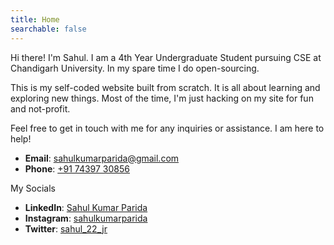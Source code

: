 ```yaml
---
title: Home
searchable: false
---
```


Hi there! I'm Sahul. I am a 4th Year Undergraduate Student pursuing CSE at Chandigarh University. In my spare time I do open-sourcing.

This is my self-coded website built from scratch. It is all about learning and exploring new things. Most of the time, I'm just hacking on my site for fun and not-profit.

Feel free to get in touch with me for any inquiries or assistance. I am here to help!

- **Email**: [sahulkumarparida@gmail.com](mailto:sahulkumarparida@gmail.com)
- **Phone**: [+91 74397 30856](tel:+917439730856)

My Socials
- **LinkedIn**: [Sahul Kumar Parida](https://linkedin.com/in/sahulkumarparida)
- **Instagram**: [sahulkumarparida](https://instagram.com/sahulkumarparida)
- **Twitter**: [sahul_22_jr](https://twitter.com/sahul_22_jr)
